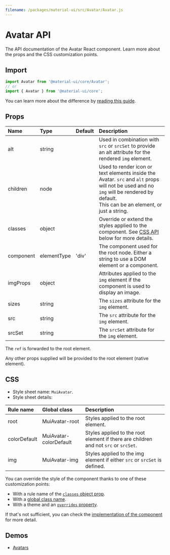 ```yaml
---
filename: /packages/material-ui/src/Avatar/Avatar.js
---
```



<!--- This documentation is automatically generated, do not try to edit it. -->

# Avatar API

<p className="description">The API documentation of the Avatar React component. Learn more about the props and the CSS customization points.</p>

## Import

```js
import Avatar from '@material-ui/core/Avatar';
// or
import { Avatar } from '@material-ui/core';
```

You can learn more about the difference by [reading this guide](/guides/minimizing-bundle-size/).



## Props

| Name | Type | Default | Description |
|:-----|:-----|:--------|:------------|
| <span className="prop-name">alt</span> | <span className="prop-type">string</span> |  | Used in combination with `src` or `srcSet` to provide an alt attribute for the rendered `img` element. |
| <span className="prop-name">children</span> | <span className="prop-type">node</span> |  | Used to render icon or text elements inside the Avatar. `src` and `alt` props will not be used and no `img` will be rendered by default.<br />This can be an element, or just a string. |
| <span className="prop-name">classes</span> | <span className="prop-type">object</span> |  | Override or extend the styles applied to the component. See [CSS API](#css) below for more details. |
| <span className="prop-name">component</span> | <span className="prop-type">elementType</span> | <span className="prop-default">'div'</span> | The component used for the root node. Either a string to use a DOM element or a component. |
| <span className="prop-name">imgProps</span> | <span className="prop-type">object</span> |  | Attributes applied to the `img` element if the component is used to display an image. |
| <span className="prop-name">sizes</span> | <span className="prop-type">string</span> |  | The `sizes` attribute for the `img` element. |
| <span className="prop-name">src</span> | <span className="prop-type">string</span> |  | The `src` attribute for the `img` element. |
| <span className="prop-name">srcSet</span> | <span className="prop-type">string</span> |  | The `srcSet` attribute for the `img` element. |

The `ref` is forwarded to the root element.

Any other props supplied will be provided to the root element (native element).

## CSS

- Style sheet name: `MuiAvatar`.
- Style sheet details:

| Rule name | Global class | Description |
|:-----|:-------------|:------------|
| <span className="prop-name">root</span> | <span className="prop-name">MuiAvatar-root</span> | Styles applied to the root element.
| <span className="prop-name">colorDefault</span> | <span className="prop-name">MuiAvatar-colorDefault</span> | Styles applied to the root element if there are children and not `src` or `srcSet`.
| <span className="prop-name">img</span> | <span className="prop-name">MuiAvatar-img</span> | Styles applied to the img element if either `src` or `srcSet` is defined.

You can override the style of the component thanks to one of these customization points:

- With a rule name of the [`classes` object prop](/customization/components/#overriding-styles-with-classes).
- With a [global class name](/customization/components/#overriding-styles-with-global-class-names).
- With a theme and an [`overrides` property](/customization/globals/#css).

If that's not sufficient, you can check the [implementation of the component](https://github.com/mui-org/material-ui/blob/master/packages/material-ui/src/Avatar/Avatar.js) for more detail.

## Demos

- [Avatars](/components/avatars/)

